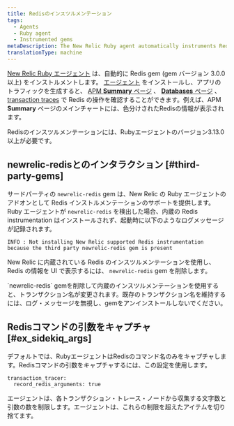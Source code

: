 ```yaml
---
title: Redisのインスツルメンテーション
tags:
  - Agents
  - Ruby agent
  - Instrumented gems
metaDescription: The New Relic Ruby agent automatically instruments Redis tasks.
translationType: machine
---
```


[New Relic Ruby エージェント](/docs/agents/ruby-agent/getting-started/new-relic-ruby) は、自動的に Redis gem (gem バージョン 3.0.0 以上) をインストルメントします。 [エージェント](/docs/agents/ruby-agent/installation-configuration/ruby-agent-installation) をインストールし、アプリのトラフィックを生成すると、 [APM **Summary** ページ](/docs/apm/applications-menu/monitoring/apm-overview-page) 、 [**Databases** ページ](/docs/apm/applications-menu/monitoring/databases-slow-queries-page) 、 [transaction traces](/docs/apm/transactions/transaction-traces/transaction-traces) で Redis の操作を確認することができます。例えば、APM **Summary** ページのメインチャートには、色分けされたRedisの情報が表示されます。

<Callout variant="tip">
  Redisのインスツルメンテーションには、Rubyエージェントのバージョン3.13.0以上が必要です。
</Callout>

## newrelic-redisとのインタラクション [#third-party-gems]

サードパーティの `newrelic-redis` gem は、New Relic の Ruby エージェントのアドオンとして Redis インストルメンテーションのサポートを提供します。Ruby エージェントが `newrelic-redis` を検出した場合、内蔵の Redis instrumentation はインストールされず、起動時に以下のようなログメッセージが記録されます。

```
INFO : Not installing New Relic supported Redis instrumentation because the third party newrelic-redis gem is present
```

New Relic に内蔵されている Redis のインスツルメンテーションを使用し、Redis の情報を UI で表示するには、 `newrelic-redis` gem を削除します。

<Callout variant="important">
  `newrelic-redis` gemを削除して内蔵のインスツルメンテーションを使用すると、トランザクション名が変更されます。既存のトランザクション名を維持するには、ログ・メッセージを無視し、gemをアンインストールしないでください。
</Callout>

## Redisコマンドの引数をキャプチャ [#ex_sidekiq_args]

デフォルトでは、RubyエージェントはRedisのコマンド名のみをキャプチャします。Redisコマンドの引数をキャプチャするには、この設定を使用します。

```
transaction_tracer:
  record_redis_arguments: true
```

エージェントは、各トランザクション・トレース・ノードから収集する文字数と引数の数を制限します。エージェントは、これらの制限を超えたアイテムを切り捨てます。